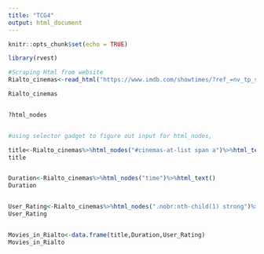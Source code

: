 ---
title: "TCG4"
output: html_document
---

```{r setup, include=FALSE}
knitr::opts_chunk$set(echo = TRUE)
```

```{r}
library(rvest)

#Scraping Html from website
Rialto_cinemas<-read_html("https://www.imdb.com/showtimes/?ref_=nv_tp_sh_3")

Rialto_cinemas


?html_nodes


#using selector gadget to figure out input for html_nodes,

title<-Rialto_cinemas%>%html_nodes("#cinemas-at-list span a")%>%html_text()
title


Duration<-Rialto_cinemas%>%html_nodes("time")%>%html_text()
Duration


User_Rating<-Rialto_cinemas%>%html_nodes(".nobr:nth-child(1) strong")%>%html_text()
User_Rating


Movies_in_Rialto<-data.frame(title,Duration,User_Rating)
Movies_in_Rialto




```

